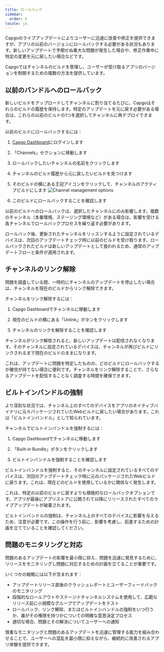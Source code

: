 ```yaml
---
title: ロールバック
sidebar:
  order: 5
locale: ja
---
```



Capgoのライブアップデートによりユーザーに迅速に改善や修正を提供できますが、アプリの以前のバージョンにロールバックする必要がある状況もあります。新しいアップデートで予期せぬ重大な問題が発生した場合や、修正作業中に特定の変更を元に戻したい場合などです。

Capgoではチャンネルのビルドを管理し、ユーザーが受け取るアプリのバージョンを制御するための複数の方法を提供しています。

## 以前のバンドルへのロールバック

新しいビルドをアップロードしてチャンネルに割り当てるたびに、Capgoはそれらのビルドの履歴を保持します。特定のアップデートを元に戻す必要がある場合は、これらの以前のビルドの1つを選択してチャンネルに再デプロイできます。

以前のビルドにロールバックするには：

<Steps>

1. [Capgo Dashboard](https://app.capgo.io)にログインします

2. 「Channels」セクションに移動します

3. ロールバックしたいチャンネルの名前をクリックします

4. チャンネルのビルド履歴から元に戻したいビルドを見つけます

5. そのビルドの横にある王冠アイコンをクリックして、チャンネルのアクティブビルドにします
   ![Channel management options](/select_bundle.webp)

6. このビルドにロールバックすることを確認します

</Steps>

<Aside type="note">
以前のビルドへのロールバックは、選択したチャンネルにのみ影響します。複数のチャンネル（本番環境、ステージング環境など）がある場合は、影響を受ける各チャンネルでロールバックプロセスを繰り返す必要があります。
</Aside>

ロールバック後、更新されたチャンネルをリッスンするように設定されているデバイスは、次回のアップデートチェック時に以前のビルドを受け取ります。ロールバックされたビルドは新しいアップデートとして扱われるため、通常のアップデートフローと条件が適用されます。

## チャンネルのリンク解除

問題を調査している間、一時的にチャンネルのアップデートを停止したい場合は、チャンネルを現在のビルドからリンク解除できます。

チャンネルをリンク解除するには：

1. Capgo Dashboardでチャンネルに移動します

2. 現在のビルドの横にある「Unlink」ボタンをクリックします

3. チャンネルのリンクを解除することを確認します

チャンネルがリンク解除されると、新しいアップデートは配信されなくなります。そのチャンネルに設定されているデバイスは、チャンネルが再びビルドにリンクされるまで現在のビルドのままになります。

これは、アップデートに問題を特定したものの、どのビルドにロールバックするか確信が持てない場合に便利です。チャンネルをリンク解除することで、さらなるアップデートを配信することなく調査する時間を確保できます。

## ビルトインバンドルの強制

より深刻な状況では、チャンネル上のすべてのデバイスをアプリのネイティブバイナリに元々パッケージされていたWebビルドに戻したい場合があります。これは「ビルトインバンドル」として知られています。

チャンネルでビルトインバンドルを強制するには：

1. Capgo Dashboardでチャンネルに移動します

2. 「Built-in Bundle」ボタンをクリックします

3. ビルトインバンドルを強制することを確認します

ビルトインバンドルを強制すると、そのチャンネルに設定されているすべてのデバイスは、次回のアップデートチェック時に元のパッケージされたWebビルドに戻ります。これは、現在どのビルドを使用しているかに関係なく発生します。

これは、特定の以前のビルドに戻すよりも積極的なロールバックオプションです。アプリが最後にアプリストアに公開されて以降にリリースされたすべてのライブアップデートが破棄されます。

<Aside type="caution">
ビルトインバンドルの強制は、チャンネル上のすべてのデバイスに影響を与えるため、注意が必要です。この操作を行う前に、影響を考慮し、前進するための計画を立てていることを確認してください。
</Aside>

## 問題のモニタリングと対応

問題のあるアップデートの影響を最小限に抑え、問題を迅速に発見するために、リリースをモニタリングし問題に対応するための計画を立てることが重要です。

いくつかの戦略には以下が含まれます：

- アップデートリリース直後のクラッシュレポートとユーザーフィードバックのモニタリング
- 段階的なロールアウトやステージドチャンネルシステムを使用して、広範なリリース前に小規模なグループでアップデートをテスト
- ロールバック、リンク解除、またはビルトインバンドルの強制をいつ行うか、誰がその権限を持つかについての明確な意思決定プロセス
- 適切な場合、問題とその解決についてユーザーへの通知

慎重なモニタリングと問題のあるアップデートを迅速に管理する能力を組み合わせることで、ユーザーへの混乱を最小限に抑えながら、継続的に改善されるアプリ体験を提供できます。